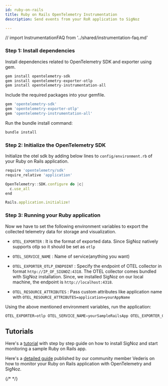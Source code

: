 ```yaml
---
id: ruby-on-rails
title: Ruby on Rails OpenTelemetry Instrumentation
description: Send events from your RoR application to SigNoz

---
```

// import InstrumentationFAQ from '../shared/instrumentation-faq.md'


### **Step 1: Install dependencies**

Install dependencies related to OpenTelemetry SDK and exporter using gem.

```go
gem install opentelemetry-sdk
gem install opentelemetry-exporter-otlp
gem install opentelemetry-instrumentation-all
```

Include the required packages into your gemfile.

```go
gem 'opentelemetry-sdk'
gem 'opentelemetry-exporter-otlp'
gem 'opentelemetry-instrumentation-all'
```

Run the bundle install command:

```go
bundle install
```

### **Step 2: Initialize the OpenTelemetry SDK**

Initialize the otel sdk by adding below lines to `config/environment.rb` of your Ruby on Rails application.

```jsx
require 'opentelemetry/sdk'
require_relative 'application'

OpenTelemetry::SDK.configure do |c|
  c.use_all
end

Rails.application.initialize!
```

### **Step 3: Running your Ruby application**

Now we have to set the following environment variables to export the collected telemetry data for storage and visualization.

- `OTEL_EXPORTER` : It is the format of exported data. Since SigNoz natively supports otlp so it should be set as `otlp`

- `OTEL_SERVICE_NAME` : Name of service(anything you want)

- `OTEL_EXPORTER_OTLP_ENDPOINT` : Specify the endpoint of OTEL collector in format `http://IP_OF_SIGNOZ:4318`. The OTEL collector comes bundled with SigNoz installation. Since, we installed SigNoz on our local machine, the endpoint is `http://localhost:4318`.

- `OTEL_RESOURCE_ATTRIBUTES` : Pass custom attributes like application name with `OTEL_RESOURCE_ATTRIBUTES=application=yourAppName`

Using the above mentioned environment variables, run the application:

```jsx
OTEL_EXPORTER=otlp OTEL_SERVICE_NAME=yourSampleRailsApp OTEL_EXPORTER_OTLP_ENDPOINT=http://localhost:4318 OTEL_RESOURCE_ATTRIBUTES=application=sparkapp rails server
```

## Tutorials
Here's a [tutorial](https://signoz.io/blog/opentelemetry-ruby/) with step by step guide on how to install SigNoz and start monitoring a sample Ruby on Rails app. 


Here's a <a href = "https://medium.com/@leunardus.vederis714/monitor-your-ruby-on-rails-app-using-signoz-opentelemetry-b59578f3b252" rel="noopener noreferrer nofollow" target="_blank" >detailed guide</a> published by our community member Vederis on how to monitor your Ruby on Rails application with OpenTelemetry and SigNoz.

{/* <InstrumentationFAQ /> */}